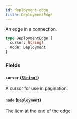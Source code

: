 ```yaml
---
id: deployment-edge
title: DeploymentEdge
---
```


An edge in a connection.

```graphql
type DeploymentEdge {
  cursor: String!
  node: Deployment
}
```

### Fields

#### `cursor` ([`String!`](/docs/api/scalars/string))

A cursor for use in pagination.

#### `node` ([`Deployment`](/docs/api/objects/deployment))

The item at the end of the edge.
